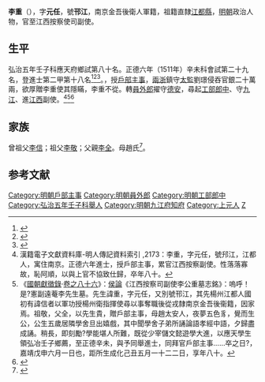 {{Otheruses|subject=明朝政治人物李重|other=同名人物|李重 (消歧義)}}
{{明清人物信息框
| 姓名 = 李重
| 原名 =
| 圖片名稱= 
| 圖片大小 =
| 圖片說明 = 
| 最高職務 = 江西按察使司副使
| 國家 = 大明 
| 爵位 =
| 籍貫 = 直隸江都縣
| 族裔 = 
| 旗籍 = 
| 字號 = 字元任，號邗江
| 諡號 =
| 出生日期 = 成化五年（1469年）
| 出生地點 = 南京金吾後衛
| 逝世日期 = 嘉靖二十七年（1548年）
| 逝世地點 = 南京金吾後衛
| 墓葬 =
| 配偶 = 
| 親屬 = 
| 出身 =
* 弘治五年壬子科應天鄉試舉人
* 正德六年辛未科進士出身
| 經歷 =
| 著作 =  
}}
'''李重'''（{{bd|1469年||1548年|catIdx=Li李}}），字'''元任'''，號'''邗江'''，南京金吾後衛人軍籍，祖籍直隸[[江都縣|江都縣]]，[[明朝|明朝]]政治人物，官至江西按察使司副使。

== 生平 ==
弘治五年壬子科應天府鄉試第八十名。正德六年（1511年）辛未科會試第二十九名，登進士第二甲第十八名<ref>{{Cite book|title=《皇明贡举考》卷五|last=（明）[[张朝瑞|张朝瑞]]|first=|publisher=《续修四库全书》史部第828册|year=|isbn=|location=|pages=}}</ref><ref>{{Cite book|title=贡举志五种 上|last=鲁小俊，江俊伟著|first=|publisher=武汉：武汉大学出版社|year=2009|isbn=978-7-307-07043-1|location=|pages=}}</ref><ref>{{Cite book|title=近代中国史料丛刊续辑 785-790 明清进士题名录索引 1-6|last=朱保炯，谢沛霖|first=|publisher=文海出版社|year=1981|isbn=|location=台湾}}</ref>。，授[[戶部|戶部]][[主事|主事]]，[[兩浙|兩浙]]鎮守[[太監|太監]]劉璟侵吞官銀二十萬兩，欲厚贈李重使其隱瞞，李重不從。轉[[員外郎|員外郎]]擢守[[德安|德安]]，尋起[[工部郎中|工部郎中]]、守[[九江|九江]]、進[[江西|江西]]副使。<ref>漢籍電子文獻資料庫-明人傳記資料索引 ,2173：李重，字元任，號䢴江，江都人，寓住南京。正德六年進士，授戶部主事，累官江西按察副使。性落落寡故，恥阿順，以與上官不協致仕歸，卒年八十。</ref><ref>《[[國朝獻徵錄|國朝獻徵錄]]·[[s:國朝獻徵錄/卷之八十六|卷之八十六]]》：[[侯論|侯論]]《江西按察司副使李公重墓志銘》：嗚呼！是?憲副遠菴李先生墓。先生諱重，字元任，又別號邗江，其先楊州江都人國初有諱信者以軍功授楊州衛指揮使尋以事奪職後從戎隸南京金吾後衞籍，因家焉。祖敬，父全，以先生貴，贈戶部主事，母趙太安人，夜夢五色豸，覺而生公，公生五歲居隣學舍旦出嬉戲，其中聞學舍子弟所誦論語孝經中語，夕歸盡成誦。稍長，即刻勵?學能堪人所難，既從少宰儲文懿遊學大進，以應天學生領弘冶壬子鄉薦，至正德辛未，與予同舉進士，同拜官戶部主事……卒之日?，嘉靖戊申六月一日也，距所生成化己丑五月一十二二日，享年八十。</ref><ref>{{Cite book|title=《江南通志》卷一百三十九|accessdate=2015年6月7日|url=http://archive.org/stream/06053089.cn#page/n134/mode/2up}}</ref>

== 家族 ==
曾祖父[[李信|李信]]；祖父[[李敬|李敬]]；父親[[李全|李全]]。母趙氏<ref>{{Cite book|title=天一阁藏明代科举录选刊 登科录 点校本|last=龚延明主编|first=|publisher=宁波出版社|year=2016|isbn=978-7-5526-2320-8|location=宁波|pages=|quote=《天一閣藏明代科舉錄選刊.登科錄》之《正德六年辛未科進士登科錄》}}</ref>。

==参考文献==
{{reflist}}
{{正德六年辛未科殿試金榜}}

{{DEFAULTSORT:L}}
[[Category:明朝戶部主事|Category:明朝戶部主事]]
[[Category:明朝員外郎|Category:明朝員外郎]]
[[Category:明朝工部郎中|Category:明朝工部郎中]]
[[Category:弘治五年壬子科舉人|Category:弘治五年壬子科舉人]]
[[Category:明朝九江府知府|Category:明朝九江府知府]]
[[Category:上元人|Category:上元人]]
[[Category:李姓|Z]]